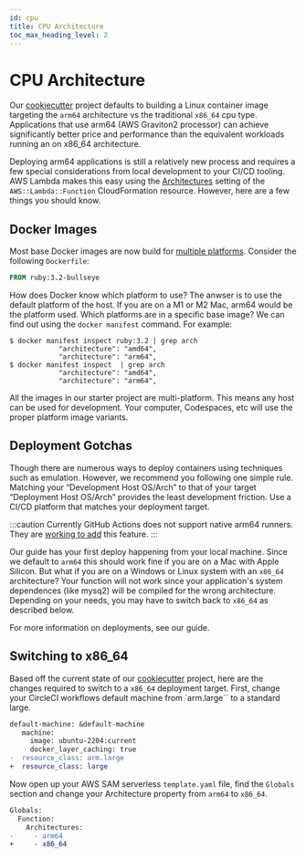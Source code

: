 ```yaml
---
id: cpu
title: CPU Architecture
toc_max_heading_level: 2
---
```



# CPU Architecture

Our [cookiecutter](https://github.com/customink/lamby-cookiecutter) project defaults to building a Linux container image targeting the `arm64` architecture vs the traditional `x86_64` cpu type. Applications that use arm64 (AWS Graviton2 processor) can achieve significantly better price and performance than the equivalent workloads running an on x86_64 architecture.

Deploying arm64 applications is still a relatively new process and requires a few special considerations from local development to your CI/CD tooling. AWS Lambda makes this easy using the [Architectures](https://docs.aws.amazon.com/AWSCloudFormation/latest/UserGuide/aws-resource-lambda-function.html#cfn-lambda-function-architectures) setting of the `AWS::Lambda::Function` CloudFormation resource. However, here are a few things you should know.

## Docker Images

Most base Docker images are now build for [multiple platforms](https://www.docker.com/blog/faster-multi-platform-builds-dockerfile-cross-compilation-guide/). Consider the following `Dockerfile`:

```dockerfile
FROM ruby:3.2-bullseye
```

How does Docker know which platform to use? The anwser is to use the default platform of the host. If you are on a M1 or M2 Mac, arm64 would be the platform used. Which platforms are in a specific base image? We can find out using the `docker manifest` command. For example:

```shell
$ docker manifest inspect ruby:3.2 | grep arch
            "architecture": "amd64",
            "architecture": "arm64",
$ docker manifest inspect  | grep arch
            "architecture": "amd64",
            "architecture": "arm64",
```

All the images in our starter project are multi-platform. This means any host can be used for development. Your computer, Codespaces, etc will use the proper platform image variants.

## Deployment Gotchas

Though there are numerous ways to deploy containers using techniques such as emulation. However, we recommend you following one simple rule. Matching your “Development Host OS/Arch” to that of your target “Deployment Host OS/Arch” provides the least development friction. Use a CI/CD platform that matches your deployment target.

:::caution
Currently GitHub Actions does not support native arm64 runners. They are [working to add](https://github.com/actions/runner-images/issues/5631) this feature.
:::

Our <DocLink id="quickstart" /> guide has your first deploy happening from your local machine. Since we default to `arm64` this should work fine if you are on a Mac with Apple Silicon. But what if you are on a Windows or Linux system with an `x86_64` architecture? Your function will not work since your application's system dependences (like mysq2) will be compiled for the wrong architecture. Depending on your needs, you may have to switch back to `x86_64` as described below.

For more information on deployments, see our <DocLink id="anatomy" /> guide.

## Switching to x86_64

Based off the current state of our [cookiecutter](https://github.com/customink/lamby-cookiecutter) project, here are the changes required to switch to a `x86_64` deployment target. First, change your CircleCI workflows default machine from `arm.large`` to a standard large.

```diff title=".circleci/config.yml"
default-machine: &default-machine
   machine:
     image: ubuntu-2204:current
     docker_layer_caching: true
-  resource_class: arm.large
+  resource_class: large
```

Now open up your AWS SAM serverless `template.yaml` file, find the `Globals` section and change your Architecture property from `arm64` to `x86_64`.

```diff title="template.yaml"
Globals:
  Function:
    Architectures:
-     - arm64
+     - x86_64
```
